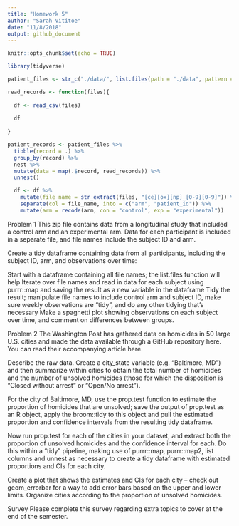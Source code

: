 ```yaml
---
title: "Homework 5"
author: "Sarah Vititoe"
date: "11/8/2018"
output: github_document
---
```


```r
knitr::opts_chunk$set(echo = TRUE)

library(tidyverse)
```

```r
patient_files <- str_c("./data/", list.files(path = "./data", pattern = "^[ce][ox][np]_[0-9][0-9].csv$"))
```

```r
read_records <- function(files){
  
  df <- read_csv(files)
  
  df
  
}
```

```r
patient_records <- patient_files %>% 
  tibble(record = .) %>% 
  group_by(record) %>% 
  nest %>% 
  mutate(data = map(.$record, read_records)) %>% 
  unnest()
```



```r
  df <- df %>% 
    mutate(file_name = str_extract(files, "[ce][ox][np]_[0-9][0-9]")) %>% 
    separate(col = file_name, into = c("arm", "patient_id")) %>% 
    mutate(arm = recode(arm, con = "control", exp = "experimental"))
```



Problem 1
This zip file contains data from a longitudinal study that included a control arm and an experimental arm. Data for each participant is included in a separate file, and file names include the subject ID and arm.

Create a tidy dataframe containing data from all participants, including the subject ID, arm, and observations over time:

Start with a dataframe containing all file names; the list.files function will help
Iterate over file names and read in data for each subject using purrr::map and saving the result as a new variable in the dataframe
Tidy the result; manipulate file names to include control arm and subject ID, make sure weekly observations are “tidy”, and do any other tidying that’s necessary
Make a spaghetti plot showing observations on each subject over time, and comment on differences between groups.

Problem 2
The Washington Post has gathered data on homicides in 50 large U.S. cities and made the data available through a GitHub repository here. You can read their accompanying article here.

Describe the raw data. Create a city_state variable (e.g. “Baltimore, MD”) and then summarize within cities to obtain the total number of homicides and the number of unsolved homicides (those for which the disposition is “Closed without arrest” or “Open/No arrest”).

For the city of Baltimore, MD, use the prop.test function to estimate the proportion of homicides that are unsolved; save the output of prop.test as an R object, apply the broom::tidy to this object and pull the estimated proportion and confidence intervals from the resulting tidy dataframe.

Now run prop.test for each of the cities in your dataset, and extract both the proportion of unsolved homicides and the confidence interval for each. Do this within a “tidy” pipeline, making use of  purrr::map, purrr::map2, list columns and unnest as necessary to create a tidy dataframe with estimated proportions and CIs for each city.

Create a plot that shows the estimates and CIs for each city – check out geom_errorbar for a way to add error bars based on the upper and lower limits. Organize cities according to the proportion of unsolved homicides.

Survey
Please complete this survey regarding extra topics to cover at the end of the semester.

